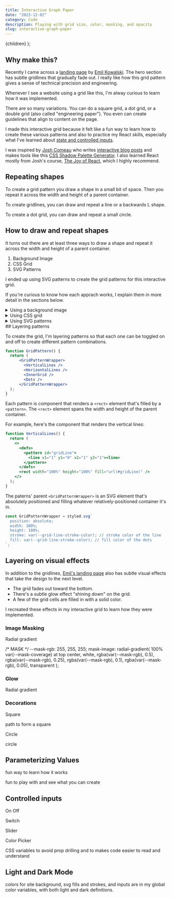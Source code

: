 ```yaml
---
title: Interactive Graph Paper
date: "2023-12-02"
category: Code
description: Playing with grid size, color, masking, and opacity
slug: interactive-graph-paper
---
```


  <BlogPostLayout meta={meta}>{children}</BlogPostLayout>
);


<InteractiveGraphPaper />

## Why make this?

Recently I came across a [landing page](https://vaul.emilkowal.ski/) by [Emil Kowalski](https://emilkowal.ski/). The hero section has subtle gridlines that gradually fade out. I really like how this grid pattern gives a sense of technical precision and engineering.

Whenever I see a website using a grid like this, I'm alway curious to learn how it was implemented.

There are so many variations. You can do a square grid, a dot grid, or a double grid (also called "engineering paper"). You even can create guidelines that align to content on the page.

<div style={{display: "flex"}}>
 
  <div style={{position: "relative", height: 200, width: "33%", margin: "40px 0 24px 0"}}>
  <GraphPaper 
    glowOpacity={0} 
    decorationOpacity={0} 
    maskCoverage={1000}
    horizontalLines={true}
    />  
  </div>
   <div style={{position: "relative", height: 200, width: "33%", margin: "40px 0 24px 0"}}>
  <GraphPaper 
    glowOpacity={0} 
    decorationOpacity={0} 
    maskCoverage={1000}
    verticalLines={false}
    dots={true}
    />  
  </div>
  <div style={{position: "relative", height: 200, width: "33%", margin: "40px 0 24px 0"}}>
  <GraphPaper 
    glowOpacity={0} 
    decorationOpacity={0} 
    maskCoverage={1000}
    horizontalLines={true}
    innerGrid={true}
    />  
  </div>
</div>

I made this interactive grid because it felt like a fun way to learn how to create these various patterns and also to practice my React skills, especially what I've learned about [state and controlled inputs](https://react.dev/reference/react-dom/components/input#controlling-an-input-with-a-state-variable).

I was inspired by [Josh Comeau](https://www.joshwcomeau.com) who writes [interactive blog posts](https://www.joshwcomeau.com/css/interactive-guide-to-grid/) and makes tools like this [CSS Shadow Palette Generator](https://www.joshwcomeau.com/shadow-palette/). I also learned React mostly from Josh's course, [The Joy of React](https://www.joyofreact.com/), which I highly recommend.

## Repeating shapes

To create a grid pattern you draw a shape in a small bit of space. Then you repeat it across the width and height of a parent container.

To create gridlines, you can draw and repeat a line or a backwards L shape.
 <div style={{position: "relative", height: 100, width: 100, margin: "40px 0 24px 0"}}>
  <GraphPaper 
    glowOpacity={0} 
    decorationOpacity={0} 
    maskCoverage={1000}
    horizontalLines={true}
    cellSize={100}
    />  
  </div>

To create a dot grid, you can draw and repeat a small circle.

<div style={{display: "flex"}}>
  <div style={{position: "relative", height: 100, width: 100, margin: "40px 0 24px 0"}}>
  <GraphPaper 
    glowOpacity={0} 
    decorationOpacity={0} 
    maskCoverage={1000}
    verticalLines={false}
    dots={true}
    cellSize={100}
    />  
  </div>
 
 
</div>


## How to draw and repeat shapes

It turns out there are at least three ways to draw a shape and repeat it across the width and height of a parent container.

1. Background Image
2. CSS Grid
3. SVG Patterns

I ended up using SVG patterns to create the grid patterns for this interactive grid. 

If you're curious to know how each apprach works, I explain them in more detail in the sections below.

<div style={{margin:"var(--margin-paragraph)"}}>
<details>
<summary>Using a background image </summary>

In CSS, if you set a `background-image` on an element, the image will be repeated so it covers the entire element, giving a tiling effect. [[source](https://developer.mozilla.org/en-US/docs/Web/CSS/background-image)]

```css
.element {
  background-image: url("some-image.png");
}
/* some-image.png is tiled across the element */
```

By setting the `background-size` [property](https://developer.mozilla.org/en-US/docs/Web/CSS/background-size), you can define the size of the image or tile that will be repeated. The smaller the tile, the denser the grid will be.

```css
.element {
  background-size: 200px 100px; 
}
/* Sets the width and height of the image or tile */
```

Instead of an image url, you can use the `linear-gradient()` function to create a line or the `radial-gradient()` function to create a small circle.

[Linear](https://developer.mozilla.org/en-US/docs/Web/CSS/gradient/linear-gradient) and [radial gradients](https://developer.mozilla.org/en-US/docs/Web/CSS/gradient/radial-gradient) are special kind of images that consist of *"a progressive transition between two or more colors."* 

The trick for creating a line or a dot is to make the outer color transparent and then place the color stops next to each other to create a sharp edge where one color transitions to the next color.

```css
/* Create a 1px wide vertical black line on the right edge 
of a 16px sqaure */

.element {
  background-image: linear-gradient(
    to-left, /* direction of the gradient */
    black, /*  color starts at the right edge */
    black 1px, /* color ends after 1px */
    transparent 1px); /* transparency starts where color ends 
    and fills the rest of the image */

  background-size: 16px 16px; /* size of the image or tile */
}
```
Similarly, using radial gradient, you can create a circle with a sharp edge by making the outer color transparent and then placing the color stops next to each other.

```css
/* Create a cicle of radius --dot-size and color --dot-color, 
placed at the center of a --cell-size square */

background-image: radial-gradient(
    circle at center,
    var(--dot-color),
    var(--dot-color) var(--dot-size),
    transparent var(--grid-dot-size)
  );
background-size: var(--cell-size) var(--cell-size);
```
</details>
<details>
<summary>Using CSS grid </summary>

Let's say you want to make a square grid, first create a grid of `--num-rows` and `--num-columns` where each square in the grid is `--cell-size` wide and tall.

```css

```css
.grid {
  --num-rows: 10;
  --num-columns: 10;
  --cell-size: 100px;

  display: grid;
  grid-template-columns: repeat(
    var(--num-columns),
    var(--cell-size));
  grid-template-rows: repeat(
    var(--num-rows),
    var(--cell-size));
}
```

Then place empty divs on the grid and apply a right and bottom border to create a backwards L shape.
  
```css
/* Grid child elements */
.cell-1-1 {
  grid-column-start: 1;
  grid-row-start: 1;
  border-right: 1px solid black;
  border-bottom: 1px solid black;
}
.cell-1-2 {
  grid-column-start: 1;
  grid-row-start: 2;
  border-right: 1px solid black;
  border-bottom: 1px solid black;
}
/* Repeat for each cell in the grid */
...
```

**One challenge with this approach** is you need NxN empty divs to apply the border to. If the number of columns or rows changes, then number of empty divs has to change too.

**Another challenge** is that the `--cell-size` has to divide evenly into the width and height of the grid. Otherwise, the grid will be misaligned.

So as the grid shrinks and grows with the viewport, it will break unless you dynamically update the number of rows and columns and the cell size, using a combination of media queries and css custom properties.

**The benefit of this approach** is the precision and flexibility it gives you. You can mix dense gridlines with widely spaced gridlines and you can create cutouts in the grid. Also, you can actaully align content with the lines, since you can define the same grid for both the content and the gridlines.

Examples of where this appraoch is used are [stripesessions.com](https://stripesessions.com/) and [vercel.com/ai](https://vercel.com/ai).
</details>
<details>
<summary>Using SVG patterns </summary>

This approach is similar to background images, except the parent container is an SVG `<rect>` element and the bit of space that gets repeated is a `<pattern>` element.

Here's how it works:

SVG has a `<defs>` element that can contain reusable definitions. One of the things you can define is a `<pattern>` element. Then you can reference the `<pattern>` element by passing its `id` attribute to the `fill` attribute on an the `<rect>` element. 

```html
<svg>
  <defs>
    <pattern id="grid" width="10" height="10" patternUnits="userSpaceOnUse">
      /* draw a shape here */
    </pattern>
  </defs>
  <rect width="100%" height="100%" fill="url(#grid)" />
</svg>
```

Notice that `<pattern>` has a `width` and `height` attribute that define the size of the shape you want to repeat. This is similar to the `background-size` property in that it determines the density of the grid.

Another important attribute on the `<pattern>` element is `patternUnits="userSpaceOnUse"`. This ensures that the width and height of the pattern won't scale up or down as size of the parent container changes. In the code above, the width and height of the pattern will be 10px x 10px, no matter how big or small the parent container is.

Inside the `<pattern>` element, you draw a shape using SVG shape elements: 
- `<line>` element to create a line or a backwards L shape. 
- `<circle>` element to create a dot.  
- `<path>` element to create a square or any other shape you can imagine.
- Other shapes you can use are `<rect>`, `<ellipse>`, `<polygon>`, `<polyline>`, `<text>` and more.
- You can even nest a `<pattern>` element inside another `<pattern>` element.

If you want to learn more about drawing shapes using SVG paths, [Nanda Syahrasyad](https://www.nan.fyi) has a super cool interactive post, [A Deep Dive Into SVG Path Commands](https://www.nan.fyi/svg-paths). To learn about SVG more generally, W3Schools has a [comprehensive tutorial](https://www.w3schools.com/graphics/svg_intro.asp).

</details>
</div>
## Layering patterns

To create the grid, I'm layering patterns so that each one can be toggled on and off to create different pattern combinations.

```jsx
function GridPattern() {
  return (
      <GridPatternWrapper>
        <VerticalLines />
        <HorizontalLines />
        <InnerGrid />
        <Dots />
      </GridPatternWrapper>
  );
}
```

Each pattern is component that renders a `<rect>` element that's filled by a `<pattern>`. The `<rect>` element spans the width and height of the parent container. 

For example, here's the component that renders the vertical lines:

```jsx
function VerticalLines() {
  return (
    <>
      <defs>
        <pattern id="gridLine">
          <line x1="1" y1="0" x2="1" y2="1"><line>
        </pattern>
      </defs>
      <rect width="100%" height="100%" fill="url(#gridLine)" />
    </>
  );
}
```

The paterns' parent `<GridPatternWrapper>` is an SVG element that's absolutely positioned and filling whatever relatively-positioned container it's in.

```js
const GridPatternWrapper = styled.svg`
  position: absolute;
  width: 100%;
  height: 100%;
  stroke: var(--grid-line-stroke-color); // stroke color of the line
  fill: var(--grid-line-stroke-color); // fill color of the dots
`;
```

## Layering on visual effects

In addition to the gridlines, [Emil's landing page](https://vaul.emilkowal.ski/) also has subtle visual effects that take the design to the next level.
- The grid fades out toward the bottom. 
- There's a subtle glow effect "shining down" on the grid.
- A few of the grid cells are filled in with a solid color.

I recreated these effects in my interactive grid to learn how they were implemented.

### Image Masking

Radial gradient

/* MASK */
  --mask-rgb: 255, 255, 255;
  mask-image: radial-gradient(
    100% var(--mask-coverage) at top center,
    white,
    rgba(var(--mask-rgb), 0.5),
    rgba(var(--mask-rgb), 0.25),
    rgba(var(--mask-rgb), 0.1),
    rgba(var(--mask-rgb), 0.05),
    transparent
  );

### Glow 

Radial gradient

### Decorations

Square

path to form a square

Circle

circle


## Parameterizing Values

fun way to learn how it works

fun to play with and see what you can create

## Controlled inputs

<Switch checked>On</Switch>
<Switch>Off</Switch>

Switch

Slider

Color Picker

CSS variables to avoid prop drilling and to makes code easier to read and understand

## Light and Dark Mode

colors for site background, svg fills and strokes, and inputs are in my global color variables, with both light and dark definitions.
